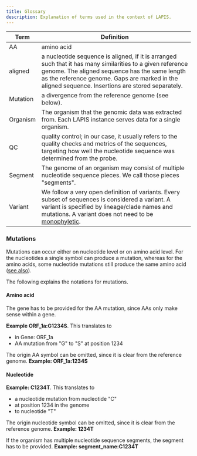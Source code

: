 ```yaml
---
title: Glossary
description: Explanation of terms used in the context of LAPIS.
---
```


| Term     | Definition                                                                                                                                                                                                                                                       |
| -------- | ---------------------------------------------------------------------------------------------------------------------------------------------------------------------------------------------------------------------------------------------------------------- |
| AA       | amino acid                                                                                                                                                                                                                                                       |
| aligned  | a nucleotide sequence is aligned, if it is arranged such that it has many similarities to a given reference genome. The aligned sequence has the same length as the reference genome. Gaps are marked in the aligned sequence. Insertions are stored separately. |
| Mutation | a divergence from the reference genome (see below).                                                                                                                                                                                                              |
| Organism | The organism that the genomic data was extracted from. Each LAPIS instance serves data for a single organism.                                                                                                                                                    |
| QC       | quality control; in our case, it usually refers to the quality checks and metrics of the sequences, targeting how well the nucleotide sequence was determined from the probe.                                                                                    |
| Segment  | The genome of an organism may consist of multiple nucleotide sequence pieces. We call those pieces "segments".                                                                                                                                                   |
| Variant  | We follow a very open definition of variants. Every subset of sequences is considered a variant. A variant is specified by lineage/clade names and mutations. A variant does not need to be [monophyletic](https://en.wikipedia.org/wiki/Monophyly).             |

### Mutations

Mutations can occur either on nucleotide level or on amino acid level.
For the nucleotides a single symbol can produce a mutation, whereas for the amino acids,
some nucleotide mutations still produce the same amino acid
([see also](https://en.wikipedia.org/wiki/DNA_and_RNA_codon_tables)).

The following explains the notations for mutations.

#### Amino acid

The gene has to be provided for the AA mutation, since AAs only make sense within a gene.

**Example ORF_1a\:G1234S**. This translates to

-   in Gene: ORF_1a
-   AA mutation from "G" to "S" at position 1234

The origin AA symbol can be omitted, since it is clear from the reference genome.
**Example: ORF_1a:1234S**

#### Nucleotide

**Example: C1234T**. This translates to

-   a nucleotide mutation from nucleotide "C"
-   at position 1234 in the genome
-   to nucleotide "T"

The origin nucleotide symbol can be omitted, since it is clear from the reference genome.
**Example: 1234T**

If the organism has multiple nucleotide sequence segments, the segment has to be provided.
**Example: segment_name\:C1234T**
